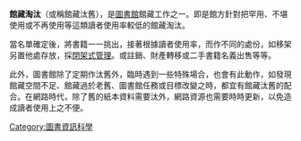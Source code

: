 {{unreferenced|time=2018-09-20T05:42:57+00:00}}
'''館藏淘汰'''（或稱館藏汰舊），是[[圖書館|圖書館]]館藏工作之一。即是館方針對把罕用、不堪使用或不再使用等這類讀者使用率較低的館藏淘汰。

當名單確定後，將書籍一一挑出，接著根據讀者使用率，而作不同的處份，如移架另置他處存放，採[[閉架式管理|閉架式管理]]。或註銷、財產轉移或二手書籍名義出售等等。

此外，圖書館除了定期作汰舊外，臨時遇到一些特殊場合，也會有此動作，如發現館藏空間不足、館藏過於老舊、圖書館任務或目標改變之時，都宜有館藏汰舊的配合。在網路時代，除了舊的紙本資料需要汰外，網路資源也需要時時更新，以免造成讀者使用上之不便。
{{Library and information science}}

{{Library science-stub}}
[[Category:圖書資訊科學|Category:圖書資訊科學]]